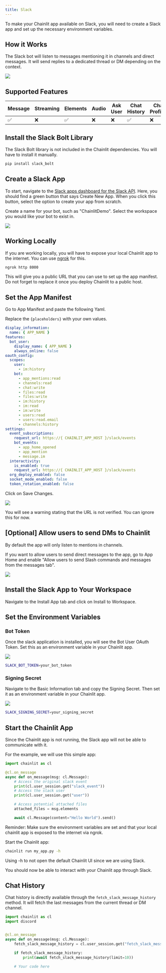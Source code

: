 ```yaml
---
title: Slack
---
```


To make your Chainlit app available on Slack, you will need to create a Slack app and set up the necessary environment variables.

## How it Works

The Slack bot will listen to messages mentioning it in channels and direct messages.
It will send replies to a dedicated thread or DM depending on the context.

<Frame caption="Preview">
  <img src="/images/slack/demo.gif" />
</Frame>

## Supported Features

| Message | Streaming | Elements | Audio | Ask User | Chat History | Chat Profiles | Feedback |
| ------- | --------- | -------- | ----- | -------- | ------------ | ------------- | -------- |
| ✅      | ❌        | ✅       | ❌    | ❌       | ✅           | ❌            | ✅       |

## Install the Slack Bolt Library

The Slack Bolt library is not included in the Chainlit dependencies. You will have to install it manually.

```bash
pip install slack_bolt
```

## Create a Slack App

To start, navigate to the [Slack apps dashboard for the Slack API](https://api.slack.com/apps). Here, you should find a green button that says Create New App. When you click this button, select the option to create your app from scratch.

Create a name for your bot, such as "ChainlitDemo". Select the workspace you would like your bot to exist in.

<Frame caption="Create a Slack App">
  <img src="/images/slack/create-app.png" />
</Frame>

## Working Locally

If you are working locally, you will have to expose your local Chainlit app to the internet. You can use [ngrok](https://ngrok.com/) for this.

```bash
ngrok http 8000
```

This will give you a public URL that you can use to set up the app manifest. Do not forget to replace it once you deploy Chainlit to a public host.

## Set the App Manifest

Go to App Manifest and paste the following Yaml.

<Note>Replace the `{placeholders}` with your own values.</Note>

```yaml
display_information:
  name: { APP_NAME }
features:
  bot_user:
    display_name: { APP_NAME }
    always_online: false
oauth_config:
  scopes:
    user:
      - im:history
    bot:
      - app_mentions:read
      - channels:read
      - chat:write
      - files:read
      - files:write
      - im:history
      - im:read
      - im:write
      - users:read
      - users:read.email
      - channels:history
settings:
  event_subscriptions:
    request_url: https://{ CHAINLIT_APP_HOST }/slack/events
    bot_events:
      - app_home_opened
      - app_mention
      - message.im
  interactivity:
    is_enabled: true
    request_url: https://{ CHAINLIT_APP_HOST }/slack/events
  org_deploy_enabled: false
  socket_mode_enabled: false
  token_rotation_enabled: false
```

Click on Save Changes.

<Frame caption="Set the App Manifest">
  <img src="/images/slack/app-manifest.png" />
</Frame>

You will see a warning stating that the URL is not verified. You can ignore this for now.

## [Optional] Allow users to send DMs to Chainlit

By default the app will only listen to mentions in channels.

If you want to allow users to send direct messages to the app, go to App Home and enable "Allow users to send Slash commands and messages from the messages tab".

<Frame caption="Allow DMs">
  <img src="/images/slack/allow-dm.png" />
</Frame>

## Install the Slack App to Your Workspace

Navigate to the Install App tab and click on Install to Workspace.

## Set the Environment Variables

### Bot Token

Once the slack application is installed, you will see the Bot User OAuth Token. Set this as an environment variable in your Chainlit app.

<Frame caption="Copy the Bot Token">
  <img src="/images/slack/bot-token.png" />
</Frame>

```bash
SLACK_BOT_TOKEN=your_bot_token
```

### Signing Secret

Navigate to the Basic Information tab and copy the Signing Secret. Then set it as an environment variable in your Chainlit app.

<Frame caption="Copy the Signing Secret">
  <img src="/images/slack/signing-secret.png" />
</Frame>

```bash
SLACK_SIGNING_SECRET=your_signing_secret
```

## Start the Chainlit App

Since the Chainlit app is not running, the Slack app will not be able to communicate with it.

For the example, we will use this simple app:

```python my_app.py
import chainlit as cl

@cl.on_message
async def on_message(msg: cl.Message):
    # Access the original slack event
    print(cl.user_session.get("slack_event"))
    # Access the slack user
    print(cl.user_session.get("user"))

    # Access potential attached files
    attached_files = msg.elements

    await cl.Message(content="Hello World").send()
```

<Note>
  Reminder: Make sure the environment variables are set and that your local
  chainlit app is exposed to the internet via ngrok.
</Note>

Start the Chainlit app:

```bash
chainlit run my_app.py -h
```

<Note>
  Using -h to not open the default Chainlit UI since we are using Slack.
</Note>

You should now be able to interact with your Chainlit app through Slack.

## Chat History

Chat history is directly available through the `fetch_slack_message_history` method.
It will fetch the last messages from the current thread or DM channel.

```python
import chainlit as cl
import discord


@cl.on_message
async def on_message(msg: cl.Message):
    fetch_slack_message_history = cl.user_session.get("fetch_slack_message_history")

    if fetch_slack_message_history:
        print(await fetch_slack_message_history(limit=10))

    # Your code here
```
